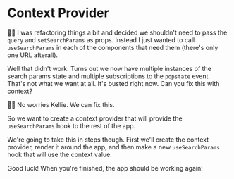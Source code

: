 # Context Provider

🧝‍♂️ I was <PrevDiffLink>refactoring things</PrevDiffLink> a bit and decided we
shouldn't need to pass the `query` and `setSearchParams` as props. Instead I
just wanted to call `useSearchParams` in each of the components that need them
(there's only one URL afterall).

Well that didn't work. Turns out we now have multiple instances of the search
params state and multiple subscriptions to the `popstate` event. That's not
what we want at all. It's busted right now. Can you fix this with context?

👨‍💼 No worries Kellie. We can fix this.

So we want to create a context provider that will provide the `useSearchParams`
hook to the rest of the app.

We're going to take this in steps though. First we'll create the context
provider, render it around the app, and then make a new `useSearchParams` hook
that will use the context value.

Good luck! When you're finished, the app should be working again!
